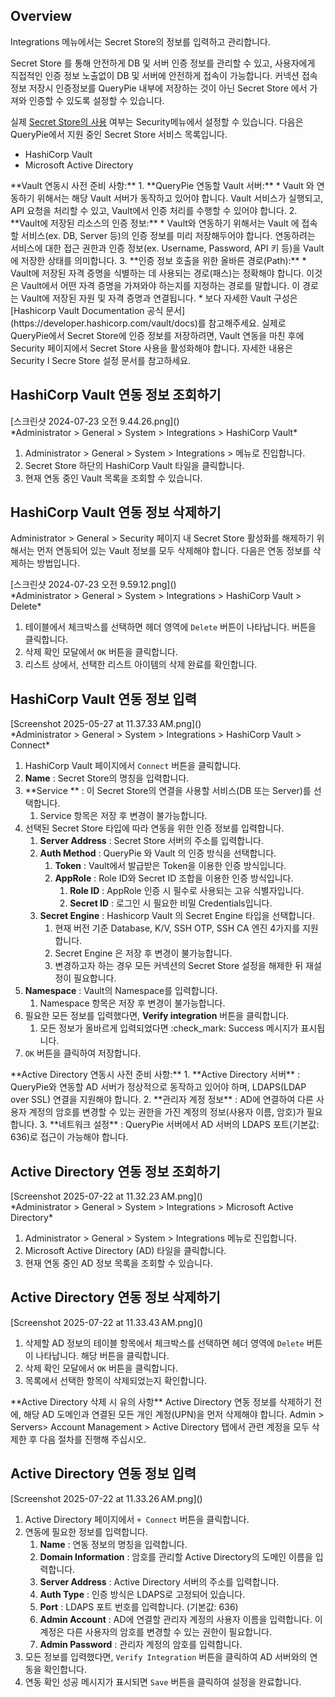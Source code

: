 
## Overview
Integrations 메뉴에서는 Secret Store의 정보를 입력하고 관리합니다.

Secret Store 를 통해 안전하게 DB 및 서버 인증 정보를 관리할 수 있고, 사용자에게 직접적인 인증 정보 노출없이 DB 및 서버에 안전하게 접속이 가능합니다. 커넥션 접속 정보 저장시 인증정보를 QueryPie 내부에 저장하는 것이 아닌 Secret Store 에서 가져와 인증할 수 있도록 설정할 수 있습니다.

실제 [Secret Store의 사용](Security) 여부는 Security메뉴에서 설정할 수 있습니다. 다음은 QueryPie에서 지원 중인 Secret Store 서비스 목록입니다.

* HashiCorp Vault
* Microsoft Active Directory



<Callout type="info">
 **Vault 연동시 사전 준비 사항:** 
1.  **QueryPie 연동할 Vault 서버:** 
    * Vault 와 연동하기 위해서는 해당 Vault 서버가 동작하고 있어야 합니다. Vault 서비스가 실행되고, API 요청을 처리할 수 있고, Vault에서 인증 처리를 수행할 수 있어야 합니다.
2.  **Vault에 저장된 리소스의 인증 정보:** 
    * Vault와 연동하기 위해서는 Vault 에 접속할 서비스(ex. DB, Server 등)의 인증 정보를 미리 저장해두어야 합니다. 연동하려는 서비스에 대한 접근 권한과 인증 정보(ex. Username, Password, API 키 등)을 Vault에 저장한 상태를 의미합니다.
3.  **인증 정보 호출을 위한 올바른 경로(Path):** 
    * Vault에 저장된 자격 증명을 식별하는 데 사용되는 경로(패스)는 정확해야 합니다. 이것은 Vault에서 어떤 자격 증명을 가져와야 하는지를 지정하는 경로를 말합니다. 이 경로는 Vault에 저장된 자원 및 자격 증명과 연결됩니다.
* 보다 자세한 Vault 구성은 [Hashicorp Vault Documentation 공식 문서](https://developer.hashicorp.com/vault/docs)를 참고해주세요.
</Callout>

<Callout type="important">
실제로 QueryPie에서 Secret Store에 인증 정보를 저장하려면, Vault 연동을 마친 후에 Security 페이지에서 Secret Store 사용을 활성화해야 합니다. 자세한 내용은 Security l Secre Store 설정 문서를 참고하세요.
</Callout>



## HashiCorp Vault 연동 정보 조회하기
<p align="center">
<div>[스크린샷 2024-07-23 오전 9.44.26.png]()</div>
*Administrator &gt; General &gt; System &gt; Integrations &gt; HashiCorp Vault*
</p>

1. Administrator &gt; General &gt; System &gt; Integrations &gt; 메뉴로 진입합니다.
2. Secret Store 하단의 HashiCorp Vault 타일을 클릭합니다.
3. 현재 연동 중인 Vault 목록을 조회할 수 있습니다.



## HashiCorp Vault 연동 정보 삭제하기
Administrator &gt; General &gt; Security 페이지 내 Secret Store 활성화를 해제하기 위해서는 먼저 연동되어 있는 Vault 정보를 모두 삭제해야 합니다. 다음은 연동 정보를 삭제하는 방법입니다.

<p align="center">
<div>[스크린샷 2024-07-23 오전 9.59.12.png]()</div>
*Administrator &gt; General &gt; System &gt; Integrations &gt; HashiCorp Vault &gt; Delete*
</p>

1. 테이블에서 체크박스를 선택하면 헤더 영역에 `Delete` 버튼이 나타납니다. 버튼을 클릭합니다.
2. 삭제 확인 모달에서 `OK` 버튼을 클릭합니다. 
3. 리스트 상에서, 선택한 리스트 아이템의 삭제 완료를 확인합니다.



## HashiCorp Vault 연동 정보 입력
<p align="center">
<div>[Screenshot 2025-05-27 at 11.37.33 AM.png]()</div>
*Administrator &gt; General &gt; System &gt; Integrations &gt; HashiCorp Vault &gt; Connect*
</p>

1. HashiCorp Vault 페이지에서 `Connect` 버튼을 클릭합니다.
2.  **Name**  : Secret Store의 명칭을 입력합니다.
3.  **Service ** : 이 Secret Store의 연결을 사용할 서비스(DB 또는 Server)를 선택합니다.
    1. Service 항목은 저장 후 변경이 불가능합니다. 
4. 선택된 Secret Store 타입에 따라 연동을 위한 인증 정보를 입력합니다.
    1.  **Server Address**  : Secret Store 서버의 주소를 입력합니다. 
    2.  **Auth Method**  : QueryPie 와 Vault 의 인증 방식을 선택합니다.
        1.  **Token**  : Vault에서 발급받은 Token을 이용한 인증 방식입니다.
        2.  **AppRole**  : Role ID와 Secret ID 조합을 이용한 인증 방식입니다.
            1.  **Role ID**  : AppRole 인증 시 필수로 사용되는 고유 식별자입니다.
            2.  **Secret ID**  : 로그인 시 필요한 비밀 Credentials입니다.
    3.  **Secret Engine**  : Hashicorp Vault 의 Secret Engine 타입을 선택합니다. 
        1. 현재 버전 기준 Database, K/V, SSH OTP, SSH CA 엔진 4가지를 지원합니다.
        2. Secret Engine 은 저장 후 변경이 불가능합니다. 
        3. 변경하고자 하는 경우 모든 커넥션의 Secret Store 설정을 해제한 뒤 재설정이 필요합니다.
5.  **Namespace**  : Vault의 Namespace를 입력합니다.
    1. Namespace 항목은 저장 후 변경이 불가능합니다. 
6. 필요한 모든 정보를 입력했다면,  **Verify integration**  버튼을 클릭합니다. 
    1. 모든 정보가 올바르게 입력되었다면 :check_mark: Success 메시지가 표시됩니다.
7. `OK` 버튼을 클릭하여 저장합니다. 



<Callout type="info">
 **Active Directory 연동시 사전 준비 사항:** 
1.  **Active Directory 서버** : QueryPie와 연동할 AD 서버가 정상적으로 동작하고 있어야 하며, LDAPS(LDAP over SSL) 연결을 지원해야 합니다.
2.  **관리자 계정 정보** : AD에 연결하여 다른 사용자 계정의 암호를 변경할 수 있는 권한을 가진 계정의 정보(사용자 이름, 암호)가 필요합니다.
3.  **네트워크 설정** : QueryPie 서버에서 AD 서버의 LDAPS 포트(기본값: 636)로 접근이 가능해야 합니다.
</Callout>

## Active Directory 연동 정보 조회하기
<p align="center">
<div>[Screenshot 2025-07-22 at 11.32.23 AM.png]()</div>
*Administrator &gt; General &gt; System &gt; Integrations &gt; Microsoft Active Directory*
</p>

1. Administrator &gt; General &gt; System &gt; Integrations 메뉴로 진입합니다.
2. Microsoft Active Directory (AD) 타일을 클릭합니다.
3. 현재 연동 중인 AD 정보 목록을 조회할 수 있습니다.



## Active Directory 연동 정보 삭제하기
<p align="center">
<div>[Screenshot 2025-07-22 at 11.33.43 AM.png]()</div>
</p>

1. 삭제할 AD 정보의 테이블 항목에서 체크박스를 선택하면 헤더 영역에 `Delete` 버튼이 나타납니다. 해당 버튼을 클릭합니다.
2. 삭제 확인 모달에서 `OK` 버튼을 클릭합니다.
3. 목록에서 선택한 항목이 삭제되었는지 확인합니다.

<Callout type="info">
 **Active Directory 삭제 시 유의 사항** 
Active Directory 연동 정보를 삭제하기 전에, 해당 AD 도메인과 연결된 모든 개인 계정(UPN)을 먼저 삭제해야 합니다. Admin &gt; Servers&gt; Account Management &gt; Active Directory 탭에서 관련 계정을 모두 삭제한 후 다음 절차를 진행해 주십시오.
</Callout>



## Active Directory 연동 정보 입력
<p align="center">
<div>[Screenshot 2025-07-22 at 11.33.26 AM.png]()</div>
</p>

1. Active Directory 페이지에서 `+ Connect` 버튼을 클릭합니다.
2. 연동에 필요한 정보를 입력합니다.
    1.  **Name** : 연동 정보의 명칭을 입력합니다.
    2.  **Domain Information** : 암호를 관리할 Active Directory의 도메인 이름을 입력합니다.
    3.  **Server Address** : Active Directory 서버의 주소를 입력합니다.
    4.  **Auth Type** : 인증 방식은 LDAPS로 고정되어 있습니다.
    5.  **Port** : LDAPS 포트 번호를 입력합니다. (기본값: 636)
    6.  **Admin Account** : AD에 연결할 관리자 계정의 사용자 이름을 입력합니다. 이 계정은 다른 사용자의 암호를 변경할 수 있는 권한이 필요합니다.
    7.  **Admin Password** : 관리자 계정의 암호를 입력합니다.
3. 모든 정보를 입력했다면, `Verify Integration` 버튼을 클릭하여 AD 서버와의 연동을 확인합니다.
4. 연동 확인 성공 메시지가 표시되면 `Save` 버튼을 클릭하여 설정을 완료합니다.
